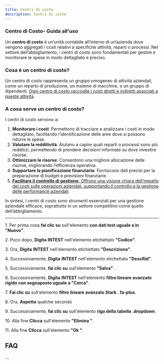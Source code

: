 ```yaml
---
title: Centri di costo
description: Centri di costo
---
```


### Centro di Costo- Guida all'uso

Un **centro di costo** è un’unità contabile all’interno di un’azienda dove vengono aggregati i costi relativi a specifiche attività, reparti o processi. Nel settore dell’abbigliamento, i centri di costo sono fondamentali per gestire e monitorare le spese in modo dettagliato e preciso.

### Cosa è un centro di costo?

Un centro di costo rappresenta un gruppo omogeneo di attività aziendali, come un reparto di produzione, un insieme di macchine, o un gruppo di dipendenti. [Ogni centro di costo raccoglie i costi diretti e indiretti associati a queste attività](https://www.datalog.it/centri-costo-cosa-sono/).

### A cosa serve un centro di costo?

I centri di costo servono a:

1. **Monitorare i costi**: Permettono di tracciare e analizzare i costi in modo dettagliato, facilitando l’identificazione delle aree dove si possono ridurre le spese.
2. **Valutare la redditività**: Aiutano a capire quali reparti o processi sono più redditizi, permettendo di prendere decisioni informate su dove investire risorse.
3. **Ottimizzare le risorse**: Consentono una migliore allocazione delle risorse, migliorando l’efficienza operativa.
4. **Supportare la pianificazione finanziaria**: Forniscono dati precisi per la preparazione di budget e previsioni finanziarie.
5. [**Facilitare il controllo di gestione**: Offrono una visione chiara dell’impatto dei costi sulle operazioni aziendali, supportando il controllo e la gestione delle performance aziendali](https://farenumeri.it/centri-di-costo/).

In sintesi, i centri di costo sono strumenti essenziali per una gestione aziendale efficace, soprattutto in un settore competitivo come quello dell’abbigliamento.

***

1\. Per prima cosa **fai clic su** sull'elemento **con dati test uguale a in "Nuovo"**.

2\. Poco dopo, **Digita** **INTEST** nell'elemento etichettato **"Codice"**.

3\. Ora, **Digita** **INTEST** nell'elemento etichettato **"Descrizione"**.

4\. Successivamente, **Digita** **INTEST** nell'elemento etichettato **"DescRid"**.

5\. Successivamente, **fai clic su** sull'elemento **"Salva"** .

6\. Successivamente, **Digita** **INTEST** nell'elemento **filtro lineare avanzato rigido con segnaposto uguale a "Cerca"**.

7\. **Fai clic su** sull'elemento **filtro lineare avanzato Stark . fa-plus**.

8\. Ora, **Aspetta** qualche secondo

9\. Successivamente, **fai clic su** sull'elemento **riga della tabella .dropdown**.

10\. Alla fine **Clicca** sull'elemento **"Elimina "**.

11\. Alla fine **Clicca** sull'elemento **"Ok "**.

## FAQ

...